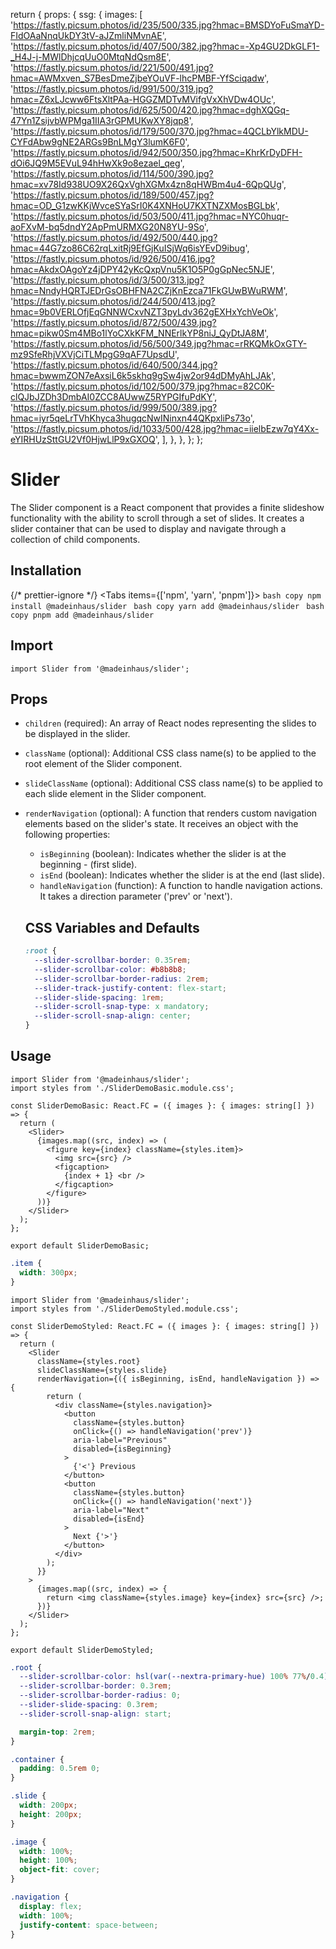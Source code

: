 
  return {
    props: {
      ssg: {
        images: [
          'https://fastly.picsum.photos/id/235/500/335.jpg?hmac=BMSDYoFuSmaYD-FIdOAaNnqUkDY3tV-aJZmliNMvnAE',
          'https://fastly.picsum.photos/id/407/500/382.jpg?hmac=-Xp4GU2DkGLF1-_H4J-j-MWlDhjcqUuO0MtqNdQsm8E',
          'https://fastly.picsum.photos/id/221/500/491.jpg?hmac=AWMxven_S7BesDmeZjbeYOuVF-lhcPMBF-YfSciqadw',
          'https://fastly.picsum.photos/id/991/500/319.jpg?hmac=Z6xLJcww6FtsXltPAa-HGGZMDTvMVifgVxXhVDw4OUc',
          'https://fastly.picsum.photos/id/625/500/420.jpg?hmac=dghXQGq-47Yn1ZsijvbWPMga1IIA3rGPMUKwXY8jqp8',
          'https://fastly.picsum.photos/id/179/500/370.jpg?hmac=4QCLbYlkMDU-CYFdAbw9gNE2ARGs9BnLMgY3lumK6F0',
          'https://fastly.picsum.photos/id/942/500/350.jpg?hmac=KhrKrDyDFH-dOi6JQ9M5EVuL94hHwXk9o8ezael_qeg',
          'https://fastly.picsum.photos/id/114/500/390.jpg?hmac=xv78Id938UO9X26QxVghXGMx4zn8qHWBm4u4-6QpQUg',
          'https://fastly.picsum.photos/id/189/500/457.jpg?hmac=OD_G1zwKKjWvceSYaSrI0K4XNHoU7KXTNZXMosBGLbk',
          'https://fastly.picsum.photos/id/503/500/411.jpg?hmac=NYC0huqr-aoFXvM-bq5dndY2ApPmURMXG20N8YU-9So',
          'https://fastly.picsum.photos/id/492/500/440.jpg?hmac=44G7zo86C62rqLxitRj9EfGjKuISjWq6isYEvD9ibug',
          'https://fastly.picsum.photos/id/926/500/416.jpg?hmac=AkdxOAgoYz4jDPY42yKcQxpVnu5K1O5P0gGpNec5NJE',
          'https://fastly.picsum.photos/id/3/500/313.jpg?hmac=NndyHQRTJEDrGsOBHFNA2CZjKnEzca71FkGUwBWuRWM',
          'https://fastly.picsum.photos/id/244/500/413.jpg?hmac=9b0VERLOfjEqGNNWCxvNZT3pyLdv362gEXHxYchVeOk',
          'https://fastly.picsum.photos/id/872/500/439.jpg?hmac=pikw0Sm4MBo1lYoCXkKFM_NNErlkYP8niJ_QyDtJA8M',
          'https://fastly.picsum.photos/id/56/500/349.jpg?hmac=rRKQMkOxGTY-mz9SfeRhjVXVjCiTLMpgG9qAF7UpsdU',
          'https://fastly.picsum.photos/id/640/500/344.jpg?hmac=bwwmZON7eAxsiL6k5skhq9gSw4jw2or94dDMyAhLJAk',
          'https://fastly.picsum.photos/id/102/500/379.jpg?hmac=82C0K-clQJbJZDh3DmbAI0ZCC8AUwwZ5RYPGIfuPdKY',
          'https://fastly.picsum.photos/id/999/500/389.jpg?hmac=iyr5qeLrTVhKhyca3hugqcNwINinxn44QKpxliPs73o',
          'https://fastly.picsum.photos/id/1033/500/428.jpg?hmac=iielbEzw7qY4Xx-eYIRHUzSttGU2Vf0HjwLlP9xGXOQ',
        ],
      },
    },
  };
};

# Slider

The Slider component is a React component that provides a finite slideshow functionality with the ability to scroll through a set of slides. It creates a slider container that can be used to display and navigate through a collection of child components.

## Installation


{/* prettier-ignore */}
<Tabs items={['npm', 'yarn', 'pnpm']}>
    <Tab>
        ```bash copy
        npm install @madeinhaus/slider
        ```
    </Tab>
    <Tab>
        ```bash copy
        yarn add @madeinhaus/slider
        ```
    </Tab>
    <Tab>
        ```bash copy
        pnpm add @madeinhaus/slider
        ```
    </Tab>
</Tabs>

## Import

`import Slider from '@madeinhaus/slider';`

## Props

- `children` (required): An array of React nodes representing the slides to be displayed in the slider.
- `className` (optional): Additional CSS class name(s) to be applied to the root element of the Slider component.
- `slideClassName` (optional): Additional CSS class name(s) to be applied to each slide element in the Slider component.
- `renderNavigation` (optional): A function that renders custom navigation elements based on the slider's state. It receives an object with the following properties:

  - `isBeginning` (boolean): Indicates whether the slider is at the beginning - (first slide).
  - `isEnd` (boolean): Indicates whether the slider is at the end (last slide).
  - `handleNavigation` (function): A function to handle navigation actions. It takes a direction parameter ('prev' or 'next').

  ## CSS Variables and Defaults

  ```css
  :root {
    --slider-scrollbar-border: 0.35rem;
    --slider-scrollbar-color: #b8b8b8;
    --slider-scrollbar-border-radius: 2rem;
    --slider-track-justify-content: flex-start;
    --slider-slide-spacing: 1rem;
    --slider-scroll-snap-type: x mandatory;
    --slider-scroll-snap-align: center;
  }
  ```

## Usage


```tsx filename="SliderDemoBasic.tsx" {1,6-15}  copy showLineNumbers
import Slider from '@madeinhaus/slider';
import styles from './SliderDemoBasic.module.css';

const SliderDemoBasic: React.FC = ({ images }: { images: string[] }) => {
  return (
    <Slider>
      {images.map((src, index) => (
        <figure key={index} className={styles.item}>
          <img src={src} />
          <figcaption>
            {index + 1} <br />
          </figcaption>
        </figure>
      ))}
    </Slider>
  );
};

export default SliderDemoBasic;
```

```css filename="SliderDemoBasic.module.css" copy showLineNumbers
.item {
  width: 300px;
}
```

<SliderDemoBasic />

```tsx filename="SliderDemoStyled.tsx" {1,6-35}  copy showLineNumbers
import Slider from '@madeinhaus/slider';
import styles from './SliderDemoStyled.module.css';

const SliderDemoStyled: React.FC = ({ images }: { images: string[] }) => {
  return (
    <Slider
      className={styles.root}
      slideClassName={styles.slide}
      renderNavigation={({ isBeginning, isEnd, handleNavigation }) => {
        return (
          <div className={styles.navigation}>
            <button
              className={styles.button}
              onClick={() => handleNavigation('prev')}
              aria-label="Previous"
              disabled={isBeginning}
            >
              {'<'} Previous
            </button>
            <button
              className={styles.button}
              onClick={() => handleNavigation('next')}
              aria-label="Next"
              disabled={isEnd}
            >
              Next {'>'}
            </button>
          </div>
        );
      }}
    >
      {images.map((src, index) => {
        return <img className={styles.image} key={index} src={src} />;
      })}
    </Slider>
  );
};

export default SliderDemoStyled;
```

```css filename="SliderDemoStyled.module.css" copy showLineNumbers
.root {
  --slider-scrollbar-color: hsl(var(--nextra-primary-hue) 100% 77%/0.4);
  --slider-scrollbar-border: 0.3rem;
  --slider-scrollbar-border-radius: 0;
  --slider-slide-spacing: 0.3rem;
  --slider-scroll-snap-align: start;

  margin-top: 2rem;
}

.container {
  padding: 0.5rem 0;
}

.slide {
  width: 200px;
  height: 200px;
}

.image {
  width: 100%;
  height: 100%;
  object-fit: cover;
}

.navigation {
  display: flex;
  width: 100%;
  justify-content: space-between;
}
```

<SliderDemoStyled />
